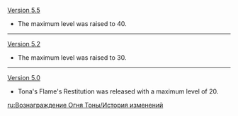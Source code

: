 {{Change History/Header}}
[[Version 5.5]]
* The maximum level was raised to 40.
----
[[Version 5.2]]
* The maximum level was raised to 30.
----
[[Version 5.0]]
* Tona's Flame's Restitution was released with a maximum level of 20.
<noinclude>
[[ru:Вознаграждение Огня Тоны/История изменений]]
</noinclude>